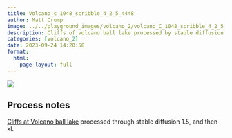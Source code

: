 ```yaml
---
title: Volcano_c_1048_scribble_4_2_5_4448
author: Matt Crump
image: ../../playground_images/volcano_2/volcano_C_1048_scribble_4_2_5_4448.jpeg
description: Cliffs of volcano ball lake processed by stable diffusion
categories: [volcano_2]
date: 2023-09-24 14:20:58
format:
  html:
    page-layout: full
---
```


![](../../playground_images/volcano_2/volcano_C_1048_scribble_4_2_5_4448.jpeg)

## Process notes

[Cliffs at Volcano ball lake](https://www.crumplab.com/things/things/commissions/The_Cliffs_Of_Volcano_Ball_Lake.html) processed through stable diffusion 1.5, and then xl.

